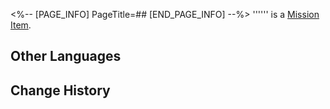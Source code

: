 <%-- [PAGE_INFO]
PageTitle=##
[END_PAGE_INFO] --%>
{{Item Infobox
|id          = 149990
|image       = Item .png{{subst:void|<!--$UPLOAD:<<SpriteOutput/ItemFigures/420001.png>-<Item .png>-<Item Icons>>-->}}
|type        = Mission Item
|invCategory = Missions
|rarity      = 3
|effect      = 
|description = 
}}
'''''' is a [[Mission Item]].

==Other Languages==
{{Other Languages
|en   = 
|zhs  = 
|zht  = 
|ja   = 
|ko   = 
|es   = 
|fr   = 
|ru   = 
|th   = 
|vi   = 
|de   = 
|id   = 
|pt   = 
}}

==Change History==
{{Change History|2.0}}